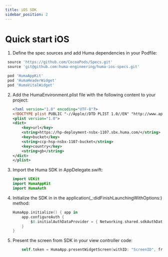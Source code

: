```yaml
---
title: iOS SDK
sidebar_position: 2
---
```



# Quick start iOS

1.	Define the spec sources and add Huma dependencies in your Podfile:
   ```ruby
    source 'https://github.com/CocoaPods/Specs.git'
    source 'git@github.com:huma-engineering/huma-ios-specs.git'

    pod 'HumaAppKit'
    pod 'HumaHeaderWidget'
    pod 'HumaVitalWidget'
   ```

2.	Add the HumaEnvironment.plist file with the following content to your project:

    ```xml
    <?xml version="1.0" encoding="UTF-8"?>
    <!DOCTYPE plist PUBLIC "-//Apple//DTD PLIST 1.0//EN" "http://www.apple.com/DTDs/PropertyList-1.0.dtd">
    <plist version="1.0">
    <dict>
        <key>url</key>
        <string>https://hp-deployment-nsbx-1107.sbx.huma.com/</string>
        <key>bucket</key>
        <string>ccp-hsp-nsbx-1107-bucket</string>
        <key>country</key>
        <string>gb</string>
    </dict>
    </plist>
    ```

3.	Import the Huma SDK in AppDelegate.swift:
    ```swift
    import UIKit
    import HumaAppKit
    import HumaAuth
    ```
4.	Initialize the SDK in in the application(_:didFinishLaunchingWithOptions:) method:
    ```swift
    HumaApp.initialize() { app in
        app.configureAuth {
            $0.initialAuthDataProvider = { Networking.shared.sdkAuthData?.authData }
        }
    }
    ```
5.	Present the screen from SDK in your view controller code:
    ```swift
        self.token = HumaApp.presentWidgetScreen(withID: "ScreenID", from: self)
    ```